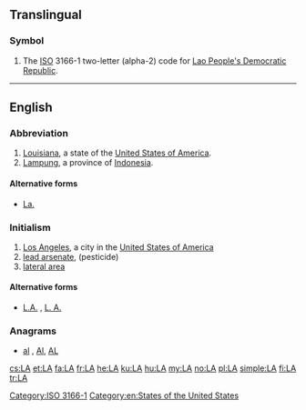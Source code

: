 {{also|Appqendix:Variations of "la"}}

==Translingual==

===Symbol===
{{head|mul|symbol}}
# The [[ISO]] 3166-1 two-letter (alpha-2) code for [[Lao People's Democratic Republic]].

[[Category:ISO 3166-1]]

----

==English==

===Abbreviation===
{{rfc-header|Abbreviation}}
{{head|en|abbreviation}}

# [[Louisiana]], a state of the [[United States of America]].
# [[Lampung]], a province of [[Indonesia]].

====Alternative forms====
* {{sense|Louisiana}} [[La.]]

===Initialism===
{{rfc-header|Initialism}}
{{head|en|initialism}}

# [[Los Angeles]], a city in the [[United States of America]]
# [[w:Lead hydrogen arsenate|lead arsenate]], (pesticide)
# [[lateral area]]

====Alternative forms====
* {{sense|Los Angeles}} [[L.A.]] , [[L. A.]]

===Anagrams===
* [[al#English|al]] , [[Al#English|Al]], [[AL#English|AL]]

[[Category:en:States of the United States]]

[[cs:LA]]
[[et:LA]]
[[fa:LA]]
[[fr:LA]]
[[he:LA]]
[[ku:LA]]
[[hu:LA]]
[[my:LA]]
[[no:LA]]
[[pl:LA]]
[[simple:LA]]
[[fi:LA]]
[[tr:LA]]